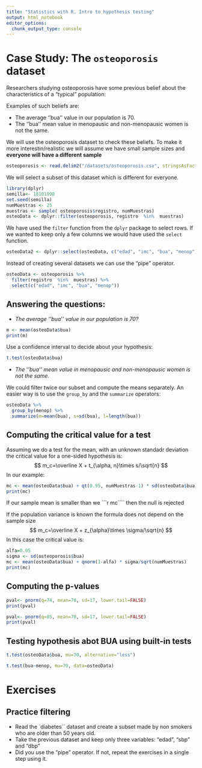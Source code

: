---
title: "Statistics with R. Intro to hypothesis testing"
output: html_notebook
editor_options: 
  chunk_output_type: console
---

# Case Study: The `osteoporosis` dataset

Researchers studying osteoporosis have some previous belief about the characteristics of a "typical" population:

Examples of such beliefs are:

- The average ''bua'' value in our population is 70.
- The ''bua'' mean value in menopausic and non-menopausic women is not the same.

We will use the osteoporosis dataset to check these beliefs. To make it more interestin/realistic we will assume we have small sample sizes and __everyone will have a different sample__

```{r}
osteoporosis <- read.delim2("/datasets/osteoporosis.csv", stringsAsFactors=TRUE)
```

We will select a subset of this dataset which is different for everyone.

```{r}
library(dplyr)
semilla<- 18101998
set.seed(semilla)
numMuestras <- 25
muestras <- sample( osteoporosis$registro, numMuestras)
osteoData <- dplyr::filter(osteoporosis, registro  %in%  muestras)
```

We have used the `filter` function from the ` dplyr` package to select rows.
If we wanted to keep only a few columns we would have used the ` select` function.

```{r}
osteoData2 <- dplyr::select(osteoData, c("edad", "imc", "bua", "menop"))
```

Instead of creating several datasets we can use the "pipe" operator.

```{r}
osteoData <- osteoporosis %>%  
  filter(registro  %in%  muestras) %>%
  select(c("edad", "imc", "bua", "menop"))
```

## Answering the questions:

- _The average ''bua'' value in our population is 70?_

```{r}
m <- mean(osteoData$bua)
print(m)
```
Use a confidence interval to decide about your hypothesis:

```{r}
t.test(osteoData$bua)
```
- _The ''bua'' mean value in menopausic and non-menopausic women is not the same._

We could filter twice our subset and compute the means separately.
An easier way is to use the `group_by` and the `summarize` operators:

```{r}
osteoData %>% 
  group_by(menop) %>% 
  summarize(m=mean(bua), s=sd(bua), l=length(bua))

```

## Computing the critical value for a test

Assuming we do a test for the mean, with an unknown standadr deviation the critical value for a one-sided hypothesis is: 
$$
m_c=\overline X + t_{\alpha, n}\times s/\sqrt{n}
$$
In our example:

```{r}
mc <- mean(osteoData$bua) + qt(0.95, numMuestras-1) * sd(osteoData$bua)/sqrt(numMuestras)
print(mc)
```

If our sample mean is smaller than we ```r mc```` then the null is rejected

If the population variance is known the formula does not depend on the sample size
$$
m_c=\overline X + z_{\alpha}\times \sigma/\sqrt{n}
$$
In this case the critical value is:
```{r}
alfa=0.05
sigma <- sd(osteoporosis$bua)
mc <- mean(osteoData$bua) + qnorm(1-alfa) * sigma/sqrt(numMuestras)
print(mc)
```

## Computing the p-values

```{r}
pval<- pnorm(q=74, mean=70, sd=17, lower.tail=FALSE)
print(pval)

```

```{r}
pval<- pnorm(q=85, mean=70, sd=17, lower.tail=FALSE)
print(pval)

```

## Testing  hypothesis abot BUA using built-in tests

```{r}
t.test(osteoData$bua, mu=70, alternative="less")
```


```{r}
t.test(bua~menop, mu=70, data=osteoData)
```







# Exercises

## Practice filtering

- Read the `diabetes`` dataset and create a subset made by non smokers who are older than 50 years old.
- Take the previous dataset and keep only three variables: "edad", "sbp" and "dbp"
- Did you use the "pipe" operator. If not, repeat the exercises in a single step using it.






